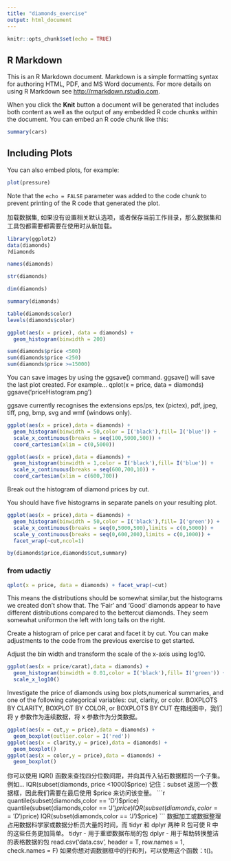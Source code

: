 ```yaml
---
title: "diamonds_exercise"
output: html_document
---
```


```r
knitr::opts_chunk$set(echo = TRUE)
```

## R Markdown

This is an R Markdown document. Markdown is a simple formatting syntax for authoring HTML, PDF, and MS Word documents. For more details on using R Markdown see <http://rmarkdown.rstudio.com>.

When you click the **Knit** button a document will be generated that includes both content as well as the output of any embedded R code chunks within the document. You can embed an R code chunk like this:

```r
summary(cars)
```

## Including Plots

You can also embed plots, for example:

```r
plot(pressure)
```

Note that the `echo = FALSE` parameter was added to the code chunk to prevent printing of the R code that generated the plot.

加载数据集,
如果没有设置相关默认选项，或者保存当前工作目录，那么数据集和工具包都需要都需要在使用时从新加载。
```r
library(ggplot2)
data(diamonds)
?diamonds
```

```r
names(diamonds)
```
```r
str(diamonds)
```

```r
dim(diamonds)
```
```r
summary(diamonds)
```

```r
table(diamonds$color)
levels(diamonds$color)
```
```r
ggplot(aes(x = price), data = diamonds) +
  geom_histogram(binwidth = 200)
```
```r
sum(diamonds$price <500)
sum(diamonds$price <250)
sum(diamonds$price >=15000)
```
You can save images by using the ggsave() command.
ggsave() will save the last plot created.
For example...
                 qplot(x = price, data = diamonds)
                 ggsave('priceHistogram.png')

 ggsave currently recognises the extensions eps/ps, tex (pictex),
 pdf, jpeg, tiff, png, bmp, svg and wmf (windows only).
```r
ggplot(aes(x = price),data = diamonds) +
  geom_histogram(binwidth = 50,color = I('black'),fill= I('blue')) +
  scale_x_continuous(breaks = seq(100,5000,500)) +
  coord_cartesian(xlim = c(0,5000))
```

```r
ggplot(aes(x = price),data = diamonds) +
  geom_histogram(binwidth = 1,color = I('black'),fill= I('blue')) +
  scale_x_continuous(breaks = seq(600,700,10)) +
  coord_cartesian(xlim = c(600,700))
```
Break out the histogram of diamond prices by cut.

You should have five histograms in separate
panels on your resulting plot.
```r
ggplot(aes(x = price),data = diamonds) +
  geom_histogram(binwidth = 50,color = I('black'),fill= I('green')) +
  scale_x_continuous(breaks = seq(0,5000,500),limits = c(0,5000)) +
  scale_y_continuous(breaks = seq(0,600,200),limits = c(0,1000)) +
  facet_wrap(~cut,ncol=1)
```
```r
by(diamonds$price,diamonds$cut,summary)
```
### from udactiy
```r
qplot(x = price, data = diamonds) + facet_wrap(~cut)
```
This means the distributions should be somewhat similar,but the histograms we created don't show that.
The 'Fair' and 'Good' diamonds appear to have different distributions compared to the bettercut diamonds. They seem somewhat uniformon the left with long tails on the right.

Create a histogram of price per carat
and facet it by cut. You can make adjustments
to the code from the previous exercise to get started.

Adjust the bin width and transform the scale of the x-axis using log10.
```r
ggplot(aes(x = price/carat),data = diamonds) +
  geom_histogram(binwidth = 0.01,color = I('black'),fill= I('green')) +
  scale_x_log10()

```
Investigate the price of diamonds using box plots,numerical summaries, and one of the following categorical variables: cut, clarity, or color.
BOXPLOTS BY CLARITY, BOXPLOT BY COLOR, or BOXPLOTS BY CUT
在箱线图中，我们将 y 参数作为连续数据，将 x 参数作为分类数据。
```r
ggplot(aes(x = cut,y = price),data = diamonds) +
  geom_boxplot(outlier.color = I('red')) 
ggplot(aes(x = clarity,y = price),data = diamonds) +
  geom_boxplot()
ggplot(aes(x = color,y = price),data = diamonds) +
  geom_boxplot()
```

你可以使用 IQR() 函数来查找四分位数间距，并向其传入钻石数据框的一个子集。
例如...
IQR(subset(diamonds, price <1000)$price)
记住：subset 返回一个数据框，因此我们需要在最后使用 $price 来访问该变量。
```r
quantile(subset(diamonds,color == 'D')$price)
quantile(subset(diamonds,color == 'J')$price)
IQR(subset(diamonds,color == 'D' )$price)
IQR(subset(diamonds,color == 'J')$price)
```
数据加工或数据整理占用数据科学家或数据分析员大量的时间，而 tidyr 和 dplyr 两种 R 包可使 R 中的这些任务更加简单。
tidyr - 用于重塑数据布局的包
dplyr - 用于帮助转换整洁的表格数据的包
read.csv('data.csv', header = T, row.names = 1, check.names = F)
如果你想对调数据框中的行和列，可以使用这个函数：t()。

